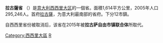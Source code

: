 {{Infobox Province IT
|fullname=
|name=Ragusa
|region=[[西西里岛|西西里大区]]
|capital=[[拉古萨_(西西里)|拉古薩]]
|commune=12
|area=1,614
|population_as_of=2001年
|population=295,246
|populationdensity=183
|vehicle=RG
|postal_code=97100, 97010-97015, 97017-97019
|telephone_prefix=0932
|ISTAT=088
|president=
|coatofarms=
}}
'''拉古薩省''' （{{lang-it|Provincia di Ragusa}}）是[[意大利|意大利]][[西西里岛|西西里大区]]的一個省。面積1,614平方公里，2005年人口295,246人。首府[[拉古萨_(西西里)|拉古薩]]，为意大利最南部的省府。下分12市鎮。

自西西里省份被取消后，该省在2015年被'''拉古萨自由市镇联合体'''所取代。

{{西西里}}
{{拉古薩省市鎮|nocat=yes}}
{{Authority control}}

[[Category:西西里大區|Category:西西里大區]]
[[Category:意大利省份|R]]